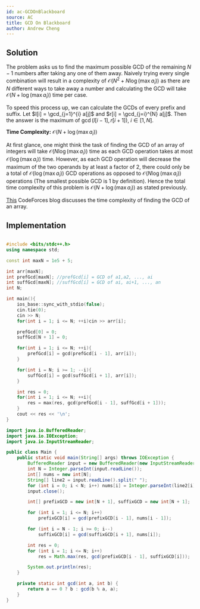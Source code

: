 ```yaml
---
id: ac-GCDOnBlackboard
source: AC
title: GCD On Blackboard
author: Andrew Cheng
---
```


## Solution
The problem asks us to find the maximum possible GCD of the remaining $N-1$ numbers
after taking any one of them away. Naively trying every single combination will result in a
complexity of $\mathcal{O}(N^2 + N \log(\max a_i))$ as there are $N$ different ways to take away a number and calculating
the GCD will take $\mathcal{O}(N+\log(\max a_i))$ time per case. 

To speed this process up, we can calculate the GCDs of every prefix and suffix. Let $l[i] = \gcd_{j=1}^{i} a[j]$ and $r[i] = \gcd_{j=i}^{N} a[j]$.
Then the answer is the maximum of $\gcd(l[i-1],r[i+1]),$ $i \in [1,N]$. 

**Time Complexity:**
$\mathcal{O}(N+\log(\max a_i))$

<Spoiler title="Time Complexity Proof">

At first glance, one might think the task of finding the GCD of an array of integers will take $\mathcal{O}(N\log(\max a_i))$ time
as each GCD operation takes at most $\mathcal{O}(\log(\max a_i))$ time. However, as each GCD operation will decrease the maximum of the two operands
by at least a factor of 2, there could only be a total of $\mathcal{O}(\log (\max a_i))$ GCD operations
as opposed to $\mathcal{O}(N \log(\max a_i))$ operations (The smallest possible GCD is 1 by definition). Hence the total time complexity of this problem is $\mathcal{O}(N+\log(\max a_i))$
as stated previously.

<Optional>

[This](https://codeforces.com/blog/entry/92720?#comment-814416) CodeForces blog discusses the time complexity of finding the GCD of an array.

</Optional>

</Spoiler>

## Implementation

<LanguageSection>
<CPPSection>

```cpp

#include <bits/stdc++.h>
using namespace std;

const int maxN = 1e5 + 5;

int arr[maxN];
int prefGcd[maxN]; //prefGcd[i] = GCD of a1,a2, ..., ai
int suffGcd[maxN]; //suffGcd[i] = GCD of ai, ai+1, ..., an
int N;

int main(){
	ios_base::sync_with_stdio(false);
	cin.tie(0);
	cin >> N;
	for(int i = 1; i <= N; ++i)cin >> arr[i];

	prefGcd[0] = 0;
	suffGcd[N + 1] = 0;

	for(int i = 1; i <= N; ++i){
		prefGcd[i] = gcd(prefGcd[i - 1], arr[i]);
	}

	for(int i = N; i >= 1; --i){
		suffGcd[i] = gcd(suffGcd[i + 1], arr[i]);
	}

	int res = 0;
	for(int i = 1; i <= N; ++i){
		res = max(res, gcd(prefGcd[i - 1], suffGcd[i + 1]));
	}
	cout << res << '\n';
}

```
</CPPSection>
	
<JavaSolution>

```java
import java.io.BufferedReader;
import java.io.IOException;
import java.io.InputStreamReader;

public class Main {
    public static void main(String[] args) throws IOException {
        BufferedReader input = new BufferedReader(new InputStreamReader(System.in));
        int N = Integer.parseInt(input.readLine());
        int[] nums = new int[N];
        String[] line2 = input.readLine().split(" ");
        for (int i = 0; i < N; i++) nums[i] = Integer.parseInt(line2[i]);
        input.close();

        int[] prefixGCD = new int[N + 1], suffixGCD = new int[N + 1];

        for (int i = 1; i <= N; i++)
            prefixGCD[i] = gcd(prefixGCD[i - 1], nums[i - 1]);

        for (int i = N - 1; i >= 0; i--)
            suffixGCD[i] = gcd(suffixGCD[i + 1], nums[i]);

        int res = 0;
        for (int i = 1; i <= N; i++)
            res = Math.max(res, gcd(prefixGCD[i - 1], suffixGCD[i]));

        System.out.println(res);
    }

    private static int gcd(int a, int b) {
        return a == 0 ? b : gcd(b % a, a);
    }
}

```

</JavaSolution>

</LanguageSection>

